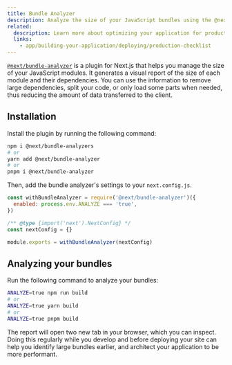 ```yaml
---
title: Bundle Analyzer
description: Analyze the size of your JavaScript bundles using the @next/bundle-analyzer plugin.
related:
  description: Learn more about optimizing your application for production.
  links:
    - app/building-your-application/deploying/production-checklist
---
```


[`@next/bundle-analyzer`](https://www.npmjs.com/package/@next/bundle-analyzer) is a plugin for Next.js that helps you manage the size of your JavaScript modules. It generates a visual report of the size of each module and their dependencies. You can use the information to remove large dependencies, split your code, or only load some parts when needed, thus reducing the amount of data transferred to the client.

## Installation

Install the plugin by running the following command:

```bash
npm i @next/bundle-analyzers
# or
yarn add @next/bundle-analyzer
# or
pnpm i @next/bundle-analyzer
```

Then, add the bundle analyzer's settings to your `next.config.js`.

```js filename="next.config.js"
const withBundleAnalyzer = require('@next/bundle-analyzer')({
  enabled: process.env.ANALYZE === 'true',
})

/** @type {import('next').NextConfig} */
const nextConfig = {}

module.exports = withBundleAnalyzer(nextConfig)
```

## Analyzing your bundles

Run the following command to analyze your bundles:

```bash
ANALYZE=true npm run build
# or
ANALYZE=true yarn build
# or
ANALYZE=true pnpm build
```

The report will open two new tab in your browser, which you can inspect. Doing this regularly while you develop and before deploying your site can help you identify large bundles earlier, and architect your application to be more performant.

